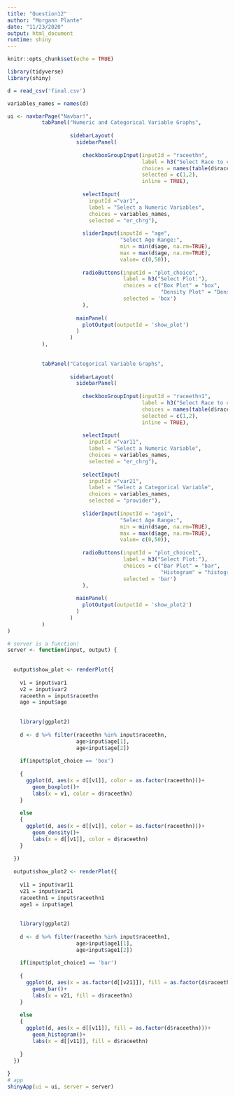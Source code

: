 ```yaml
---
title: "Question12"
author: "Morgann Plante"
date: "11/23/2020"
output: html_document
runtime: shiny
---
```


```r
knitr::opts_chunk$set(echo = TRUE)
```

```r
library(tidyverse)
library(shiny)

d = read_csv('final.csv')

variables_names = names(d)

ui <- navbarPage("Navbar!",
           tabPanel("Numeric and Categorical Variable Graphs",
                    
                    sidebarLayout(
                      sidebarPanel(
                        
                        checkboxGroupInput(inputId = "raceethn", 
                                           label = h3("Select Race to compare"),
                                           choices = names(table(d$raceethn)), 
                                           selected = c(1,2),
                                           inline = TRUE),
                        
                        selectInput(
                          inputId ="var1",
                          label = "Select a Numeric Variables",
                          choices = variables_names, 
                          selected = "er_chrg"),
                        
                        sliderInput(inputId = "age",
                                    "Select Age Range:",
                                    min = min(d$age, na.rm=TRUE),
                                    max = max(d$age, na.rm=TRUE),
                                    value= c(0,50)),
                        
                        radioButtons(inputId = "plot_choice", 
                                     label = h3("Select Plot:"),
                                     choices = c("Box Plot" = "box",
                                                 "Density Plot" = "Density"),
                                     selected = 'box')
                        ),
                      
                      mainPanel(
                        plotOutput(outputId = 'show_plot')
                      )
                    )
           ),
           
           
           tabPanel("Categorical Variable Graphs",
                    
                    sidebarLayout(
                      sidebarPanel(
                        
                        checkboxGroupInput(inputId = "raceethn1", 
                                           label = h3("Select Race to compare"),
                                           choices = names(table(d$raceethn)), 
                                           selected = c(1,2),
                                           inline = TRUE),
                        
                        selectInput(
                          inputId ="var11",
                          label = "Select a Numeric Variable",
                          choices = variables_names, 
                          selected = "er_chrg"),
                        
                        selectInput(
                          inputId ="var21",
                          label = "Select a Categorical Variable",
                          choices = variables_names, 
                          selected = "provider"),
                        
                        sliderInput(inputId = "age1",
                                    "Select Age Range:",
                                    min = min(d$age, na.rm=TRUE),
                                    max = max(d$age, na.rm=TRUE),
                                    value= c(0,50)),
                        
                        radioButtons(inputId = "plot_choice1", 
                                     label = h3("Select Plot:"),
                                     choices = c("Bar Plot" = "bar",
                                                 "Histogram" = "histogram"),
                                     selected = 'bar')
                        ),
                      
                      mainPanel(
                        plotOutput(outputId = 'show_plot2')
                      )
                    )
           )
)

# server is a function! 
server <- function(input, output) {
  
  
  output$show_plot <- renderPlot({
    
    v1 = input$var1
    v2 = input$var2
    raceethn = input$raceethn
    age = input$age
    
    
    library(ggplot2)
    
    d <- d %>% filter(raceethn %in% input$raceethn, 
                      age>input$age[1],
                      age<input$age[2])
    
    if(input$plot_choice == 'box')
      
    {
      ggplot(d, aes(x = d[[v1]], color = as.factor(raceethn)))+
        geom_boxplot()+
        labs(x = v1, color = d$raceethn)
    }
    
    else
    {
      ggplot(d, aes(x = d[[v1]], color = as.factor(raceethn)))+
        geom_density()+
        labs(x = d[[v1]], color = d$raceethn)
    }
    
  })
  
  output$show_plot2 <- renderPlot({
    
    v11 = input$var11
    v21 = input$var21
    raceethn1 = input$raceethn1
    age1 = input$age1
    
    
    library(ggplot2)
    
    d <- d %>% filter(raceethn %in% input$raceethn1, 
                      age>input$age1[1],
                      age<input$age1[2])
    
    if(input$plot_choice1 == 'bar')
      
    {
      ggplot(d, aes(x = as.factor(d[[v21]]), fill = as.factor(d$raceethn)))+
        geom_bar()+
        labs(x = v21, fill = d$raceethn)
    }
    
    else
    {
      ggplot(d, aes(x = d[[v11]], fill = as.factor(d$raceethn)))+
        geom_histogram()+
        labs(x = d[[v11]], fill = d$raceethn)
    
    }
  })
  
}
# app
shinyApp(ui = ui, server = server)
```

